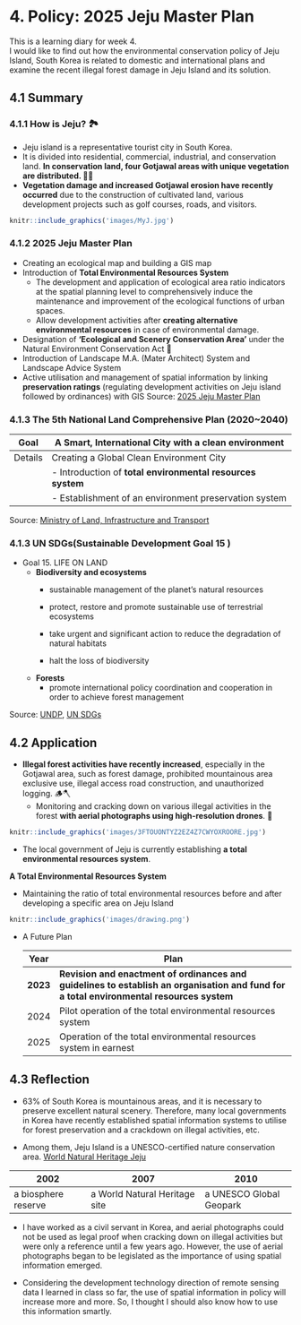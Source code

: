 # 4. Policy: 2025 Jeju Master Plan {.unnumbered}

This is a learning diary for week 4.\
I would like to find out how the environmental conservation policy of Jeju Island, South Korea is related to domestic and international plans and examine the recent illegal forest damage in Jeju Island and its solution.

## 4.1 Summary

### 4.1.1 How is Jeju? 🏞️

-   Jeju island is a representative tourist city in South Korea.
-   It is divided into residential, commercial, industrial, and conservation land. **In conservation land, four Gotjawal areas with unique vegetation are distributed. 🌳🌲**
-   **Vegetation damage and increased Gotjawal erosion have recently occurred** due to the construction of cultivated land, various development projects such as golf courses, roads, and visitors.

```r
knitr::include_graphics('images/MyJ.jpg')
```

### 4.1.2 2025 Jeju Master Plan

-   Creating an ecological map and building a GIS map
-   Introduction of **Total Environmental Resources System**
    -   The development and application of ecological area ratio indicators at the spatial planning level to comprehensively induce the maintenance and improvement of the ecological functions of urban spaces.
    -   Allow development activities after **creating alternative environmental resources** in case of environmental damage.
-   Designation of **'Ecological and Scenery Conservation Area'** under the Natural Environment Conservation Act 🦅
-   Introduction of Landscape M.A. (Mater Architect) System and Landscape Advice System
-   Active utilisation and management of spatial information by linking **preservation ratings** (regulating development activities on Jeju island followed by ordinances) with GIS Source: [2025 Jeju Master Plan](https://www.jeju.go.kr/pub/skin/skin_v21.03.0/doc.html?fn=95ff2d28-8dba-4927-a65e-978c03bbb743.pdf&rs=/files/convert2020/202104/)

### 4.1.3 The 5th National Land Comprehensive Plan (2020\~2040)

| Goal    | A Smart, International City with a clean environment        |
|---------|-------------------------------------------------------------|
| Details | Creating a Global Clean Environment City                    |
|         | \- Introduction of **total environmental resources system** |
|         | \- Establishment of an environment preservation system      |

Source: [Ministry of Land, Infrastructure and Transport](http://www.molit.go.kr/USR/policyData/m_34681/dtl.jsp?id=4453)

### 4.1.3 UN SDGs(Sustainable Development Goal 15 )

-   Goal 15. LIFE ON LAND
    -   **Biodiversity and ecosystems**
        -   sustainable management of the planet's natural resources

        -   protect, restore and promote sustainable use of terrestrial ecosystems

        -   take urgent and significant action to reduce the degradation of natural habitats

        -   halt the loss of biodiversity
    -   **Forests**
        -   promote international policy coordination and cooperation in order to achieve forest management

Source: [UNDP](https://www.undp.org/sustainable-development-goals/life-on-land), [UN SDGs](https://sdgs.un.org/goals/goal15)

## 4.2 Application

-   **Illegal forest activities have recently increased**, especially in the Gotjawal area, such as forest damage, prohibited mountainous area exclusive use, illegal access road construction, and unauthorized logging. 🪵🪓
    -   Monitoring and cracking down on various illegal activities in the forest **with aerial photographs using high-resolution drones**. 📸

```r
knitr::include_graphics('images/3FTOUONTYZ2EZ4Z7CWYOXROORE.jpg')
```

-   The local government of Jeju is currently establishing **a total environmental resources system**.

::: callout-note
**A Total Environmental Resources System**

-   Maintaining the ratio of total environmental resources before and after developing a specific area on Jeju Island

```r
knitr::include_graphics('images/drawing.png')
```
:::

-   A Future Plan

    | Year     | Plan                                                                                                                                     |
    |----------|------------------------------------------------------------------------------------------------------------------------------------------|
    | **2023** | **Revision and enactment of ordinances and guidelines to establish an organisation and fund for a total environmental resources system** |
    | 2024     | Pilot operation of the total environmental resources system                                                                              |
    | 2025     | Operation of the total environmental resources system in earnest                                                                         |

## 4.3 Reflection

-   63% of South Korea is mountainous areas, and it is necessary to preserve excellent natural scenery. Therefore, many local governments in Korea have recently established spatial information systems to utilise for forest preservation and a crackdown on illegal activities, etc.

-   Among them, Jeju Island is a UNESCO-certified nature conservation area. [World Natural Heritage Jeju](https://www.jeju.go.kr/jejuwnh/unesco/triple.htm#english)

| 2002                | 2007                          | 2010                    |
|---------------------|-------------------------------|-------------------------|
| a biosphere reserve | a World Natural Heritage site | a UNESCO Global Geopark |

-   I have worked as a civil servant in Korea, and aerial photographs could not be used as legal proof when cracking down on illegal activities but were only a reference until a few years ago. However, the use of aerial photographs began to be legislated as the importance of using spatial information emerged.

-   Considering the development technology direction of remote sensing data I learned in class so far, the use of spatial information in policy will increase more and more. So, I thought I should also know how to use this information smartly.
